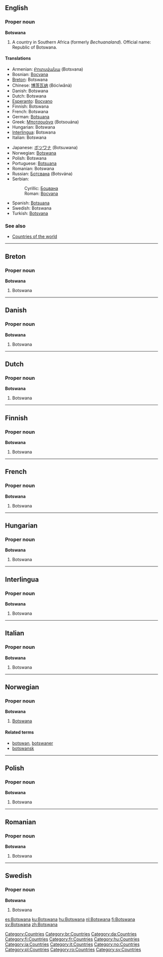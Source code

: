 ==English==

===Proper noun===
'''Botswana'''

# A country in Southern Africa (formerly ''Bechuanaland''). Official name: Republic of Botswana.

====Translations====
{{top}}
*Armenian: [[Բոտսվանա]] (Botsvana)
*Bosnian: [[Bocvana#Bosnian|Bocvana]] {{f}}
*[[Breton]]: Botswana
*Chinese: [[博茨瓦纳]] (Bócíwǎnà)
*Danish: Botswana
*Dutch: Botswana
*[[Esperanto]]: [[Bocvano]]
*Finnish: Botswana
*French: Botswana
*German: [[Botsuana]]
*Greek: [[Μποτσουάνα]] (Botsouána) {{f}}
*Hungarian: Botswana
*[[Interlingua]]: Botswana
*Italian: Botswana {{f}}
{{mid}}
*Japanese: [[ボツワナ]] (Botsuwana)
*Norwegian: [[Botswana#Norwegian|Botswana]]
*Polish: Botswana {{f}}
*Portuguese: [[Botsuana]] {{f}}
*Romanian: Botswana {{f}}
*Russian: [[Ботсвана]] (Botsvána) {{f}}
*Serbian:
*:Cyrillic: [[Боцвана#Serbian|Боцвана]] {{f}}
*:Roman: [[Bocvana#Serbian|Bocvana]] {{f}}
*Spanish: [[Botsuana]] {{f}}
*Swedish: Botswana
*Turkish: [[Botsvana]]
{{bottom}}

===See also===
*[[Countries of the world]]
----
==Breton==
===Proper noun===
'''Botswana'''
#Botswana
----
==Danish==
===Proper noun===
'''Botswana'''
#Botswana
----
==Dutch==
===Proper noun===
'''Botswana'''
#Botswana
----
==Finnish==
===Proper noun===
'''Botswana'''
#Botswana
----
==French==
===Proper noun===
'''Botswana'''
#Botswana
----
==Hungarian==
===Proper noun===
'''Botswana'''
#Botswana
----
==Interlingua==
===Proper noun===
'''Botswana'''
#Botswana
----
==Italian==
===Proper noun===
'''Botswana'''
#Botswana
----
==Norwegian==
===Proper noun===
'''Botswana'''
#[[#English|Botswana]]
====Related terms====
*[[botswan]], [[botswaner]]
*[[botswansk]]
----
==Polish==
===Proper noun===
'''Botswana'''
#Botswana
----
==Romanian==
===Proper noun===
'''Botswana'''
#Botswana
----
==Swedish==
===Proper noun===
'''Botswana'''
#Botswana

[[Category:Countries]]
[[Category:br:Countries]]
[[Category:da:Countries]]
[[Category:fi:Countries]]
[[Category:fr:Countries]]
[[Category:hu:Countries]]
[[Category:ia:Countries]]
[[Category:it:Countries]]
[[Category:no:Countries]]
[[Category:pl:Countries]]
[[Category:ro:Countries]]
[[Category:sv:Countries]]

[[es:Botswana]]
[[ku:Botswana]]
[[hu:Botswana]]
[[nl:Botswana]]
[[fi:Botswana]]
[[sv:Botswana]]
[[zh:Botswana]]